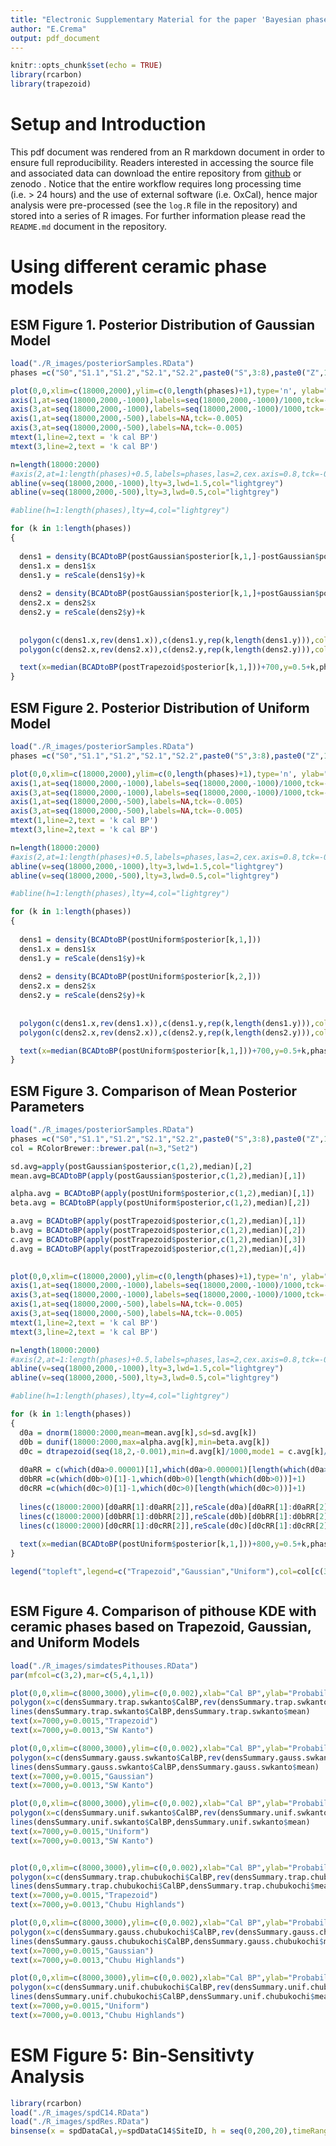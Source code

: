 ```yaml
---
title: "Electronic Supplementary Material for the paper 'Bayesian phase models, residential frequency data, and multi-proxy inferences of Jomon population dynamics'"
author: "E.Crema"
output: pdf_document
---
```


```r
knitr::opts_chunk$set(echo = TRUE)
library(rcarbon)
library(trapezoid)
```

# Setup and Introduction

This pdf document was rendered from an R markdown document in order to ensure full reproducibility. Readers interested in accessing the source file and associated data can download the entire repository from [github]() or zenodo <!-- add zenodo link-->. Notice that the entire workflow requires long processing time (i.e. > 24 hours) and the use of external software (i.e. OxCal), hence major analysis were pre-processed (see the `log.R` file in the repository) and stored into a series of R images. For further information please read the `README.md` document in the repository.

# Using different ceramic phase models

## ESM Figure 1. Posterior Distribution of Gaussian Model

```r
load("./R_images/posteriorSamples.RData")
phases =c("S0","S1.1","S1.2","S2.1","S2.2",paste0("S",3:8),paste0("Z",1:7),"C1","C234","C56","C78",paste0("C",9:14),paste0("K",1:8),paste0("B",1:6))

plot(0,0,xlim=c(18000,2000),ylim=c(0,length(phases)+1),type='n', ylab="",xlab="",axes=F)
axis(1,at=seq(18000,2000,-1000),labels=seq(18000,2000,-1000)/1000,tck=-0.01,padj=-1,cex=0.7)
axis(3,at=seq(18000,2000,-1000),labels=seq(18000,2000,-1000)/1000,tck=-0.01,padj=1,cex=0.7)
axis(1,at=seq(18000,2000,-500),labels=NA,tck=-0.005)
axis(3,at=seq(18000,2000,-500),labels=NA,tck=-0.005)
mtext(1,line=2,text = 'k cal BP')
mtext(3,line=2,text = 'k cal BP')

n=length(18000:2000)
#axis(2,at=1:length(phases)+0.5,labels=phases,las=2,cex.axis=0.8,tck=-0.01,hadj=0.55)
abline(v=seq(18000,2000,-1000),lty=3,lwd=1.5,col="lightgrey")
abline(v=seq(18000,2000,-500),lty=3,lwd=0.5,col="lightgrey")

#abline(h=1:length(phases),lty=4,col="lightgrey")

for (k in 1:length(phases))
{
  
  dens1 = density(BCADtoBP(postGaussian$posterior[k,1,]-postGaussian$posterior[k,2,]*2))
  dens1.x = dens1$x
  dens1.y = reScale(dens1$y)+k
  
  dens2 = density(BCADtoBP(postGaussian$posterior[k,1,]+postGaussian$posterior[k,2,]*2))
  dens2.x = dens2$x
  dens2.y = reScale(dens2$y)+k
  
  
  polygon(c(dens1.x,rev(dens1.x)),c(dens1.y,rep(k,length(dens1.y))),col='darkgrey',border=NA)
  polygon(c(dens2.x,rev(dens2.x)),c(dens2.y,rep(k,length(dens2.y))),col='darkgrey',border=NA)

  text(x=median(BCADtoBP(postTrapezoid$posterior[k,1,]))+700,y=0.5+k,phases[k],cex=0.8)
}

```

## ESM Figure 2. Posterior Distribution of Uniform Model

```r
load("./R_images/posteriorSamples.RData")
phases =c("S0","S1.1","S1.2","S2.1","S2.2",paste0("S",3:8),paste0("Z",1:7),"C1","C234","C56","C78",paste0("C",9:14),paste0("K",1:8),paste0("B",1:6))

plot(0,0,xlim=c(18000,2000),ylim=c(0,length(phases)+1),type='n', ylab="",xlab="",axes=F)
axis(1,at=seq(18000,2000,-1000),labels=seq(18000,2000,-1000)/1000,tck=-0.01,padj=-1,cex=0.7)
axis(3,at=seq(18000,2000,-1000),labels=seq(18000,2000,-1000)/1000,tck=-0.01,padj=1,cex=0.7)
axis(1,at=seq(18000,2000,-500),labels=NA,tck=-0.005)
axis(3,at=seq(18000,2000,-500),labels=NA,tck=-0.005)
mtext(1,line=2,text = 'k cal BP')
mtext(3,line=2,text = 'k cal BP')

n=length(18000:2000)
#axis(2,at=1:length(phases)+0.5,labels=phases,las=2,cex.axis=0.8,tck=-0.01,hadj=0.55)
abline(v=seq(18000,2000,-1000),lty=3,lwd=1.5,col="lightgrey")
abline(v=seq(18000,2000,-500),lty=3,lwd=0.5,col="lightgrey")

#abline(h=1:length(phases),lty=4,col="lightgrey")

for (k in 1:length(phases))
{
  
  dens1 = density(BCADtoBP(postUniform$posterior[k,1,]))
  dens1.x = dens1$x
  dens1.y = reScale(dens1$y)+k
  
  dens2 = density(BCADtoBP(postUniform$posterior[k,2,]))
  dens2.x = dens2$x
  dens2.y = reScale(dens2$y)+k
  
  
  polygon(c(dens1.x,rev(dens1.x)),c(dens1.y,rep(k,length(dens1.y))),col='darkgrey',border=NA)
  polygon(c(dens2.x,rev(dens2.x)),c(dens2.y,rep(k,length(dens2.y))),col='darkgrey',border=NA)

  text(x=median(BCADtoBP(postUniform$posterior[k,1,]))+700,y=0.5+k,phases[k],cex=0.8)
}

```

## ESM Figure 3. Comparison of Mean Posterior Parameters

```r
load("./R_images/posteriorSamples.RData")
phases =c("S0","S1.1","S1.2","S2.1","S2.2",paste0("S",3:8),paste0("Z",1:7),"C1","C234","C56","C78",paste0("C",9:14),paste0("K",1:8),paste0("B",1:6))
col = RColorBrewer::brewer.pal(n=3,"Set2")

sd.avg=apply(postGaussian$posterior,c(1,2),median)[,2]
mean.avg=BCADtoBP(apply(postGaussian$posterior,c(1,2),median)[,1])

alpha.avg = BCADtoBP(apply(postUniform$posterior,c(1,2),median)[,1])
beta.avg = BCADtoBP(apply(postUniform$posterior,c(1,2),median)[,2])

a.avg = BCADtoBP(apply(postTrapezoid$posterior,c(1,2),median)[,1])
b.avg = BCADtoBP(apply(postTrapezoid$posterior,c(1,2),median)[,2])
c.avg = BCADtoBP(apply(postTrapezoid$posterior,c(1,2),median)[,3])
d.avg = BCADtoBP(apply(postTrapezoid$posterior,c(1,2),median)[,4])
  

plot(0,0,xlim=c(18000,2000),ylim=c(0,length(phases)+1),type='n', ylab="",xlab="",axes=F)
axis(1,at=seq(18000,2000,-1000),labels=seq(18000,2000,-1000)/1000,tck=-0.01,padj=-1,cex=0.7)
axis(3,at=seq(18000,2000,-1000),labels=seq(18000,2000,-1000)/1000,tck=-0.01,padj=1,cex=0.7)
axis(1,at=seq(18000,2000,-500),labels=NA,tck=-0.005)
axis(3,at=seq(18000,2000,-500),labels=NA,tck=-0.005)
mtext(1,line=2,text = 'k cal BP')
mtext(3,line=2,text = 'k cal BP')

n=length(18000:2000)
#axis(2,at=1:length(phases)+0.5,labels=phases,las=2,cex.axis=0.8,tck=-0.01,hadj=0.55)
abline(v=seq(18000,2000,-1000),lty=3,lwd=1.5,col="lightgrey")
abline(v=seq(18000,2000,-500),lty=3,lwd=0.5,col="lightgrey")

#abline(h=1:length(phases),lty=4,col="lightgrey")

for (k in 1:length(phases))
{
  d0a = dnorm(18000:2000,mean=mean.avg[k],sd=sd.avg[k]) 
  d0b = dunif(18000:2000,max=alpha.avg[k],min=beta.avg[k])
  d0c = dtrapezoid(seq(18,2,-0.001),min=d.avg[k]/1000,mode1 = c.avg[k]/1000,mode2=b.avg[k]/1000,max=a.avg[k]/1000) 
  
  d0aRR = c(which(d0a>0.00001)[1],which(d0a>0.000001)[length(which(d0a>0.00001))])
  d0bRR =c(which(d0b>0)[1]-1,which(d0b>0)[length(which(d0b>0))]+1)
  d0cRR =c(which(d0c>0)[1]-1,which(d0c>0)[length(which(d0c>0))]+1)
  
  lines(c(18000:2000)[d0aRR[1]:d0aRR[2]],reScale(d0a)[d0aRR[1]:d0aRR[2]]+k,col=col[1],lwd=1)
  lines(c(18000:2000)[d0bRR[1]:d0bRR[2]],reScale(d0b)[d0bRR[1]:d0bRR[2]]+k,col=col[2],lwd=1)
  lines(c(18000:2000)[d0cRR[1]:d0cRR[2]],reScale(d0c)[d0cRR[1]:d0cRR[2]]+k,col=col[3],lwd=1)
  
  text(x=median(BCADtoBP(postUniform$posterior[k,1,]))+800,y=0.5+k,phases[k],cex=0.8)
}

legend("topleft",legend=c("Trapezoid","Gaussian","Uniform"),col=col[c(3,1,2)],lwd=2,bg='white')



```




## ESM Figure 4. Comparison of pithouse KDE with ceramic phases based on Trapezoid, Gaussian, and Uniform Models

```r
load("./R_images/simdatesPithouses.RData")
par(mfcol=c(3,2),mar=c(5,4,1,1))

plot(0,0,xlim=c(8000,3000),ylim=c(0,0.002),xlab="Cal BP",ylab="Probability Density")
polygon(x=c(densSummary.trap.swkanto$CalBP,rev(densSummary.trap.swkanto$CalBP)),y=c(densSummary.trap.swkanto$lo,rev(densSummary.trap.swkanto$hi)),col=rgb(0,0,0,0.2),border=NA)
lines(densSummary.trap.swkanto$CalBP,densSummary.trap.swkanto$mean)
text(x=7000,y=0.0015,"Trapezoid")
text(x=7000,y=0.0013,"SW Kanto")

plot(0,0,xlim=c(8000,3000),ylim=c(0,0.002),xlab="Cal BP",ylab="Probability Density")
polygon(x=c(densSummary.gauss.swkanto$CalBP,rev(densSummary.gauss.swkanto$CalBP)),y=c(densSummary.gauss.swkanto$lo,rev(densSummary.gauss.swkanto$hi)),col=rgb(0,0,0,0.2),border=NA)
lines(densSummary.gauss.swkanto$CalBP,densSummary.gauss.swkanto$mean)
text(x=7000,y=0.0015,"Gaussian")
text(x=7000,y=0.0013,"SW Kanto")

plot(0,0,xlim=c(8000,3000),ylim=c(0,0.002),xlab="Cal BP",ylab="Probability Density")
polygon(x=c(densSummary.unif.swkanto$CalBP,rev(densSummary.unif.swkanto$CalBP)),y=c(densSummary.unif.swkanto$lo,rev(densSummary.unif.swkanto$hi)),col=rgb(0,0,0,0.2),border=NA)
lines(densSummary.unif.swkanto$CalBP,densSummary.unif.swkanto$mean)
text(x=7000,y=0.0015,"Uniform")
text(x=7000,y=0.0013,"SW Kanto")


plot(0,0,xlim=c(8000,3000),ylim=c(0,0.002),xlab="Cal BP",ylab="Probability Density")
polygon(x=c(densSummary.trap.chubukochi$CalBP,rev(densSummary.trap.chubukochi$CalBP)),y=c(densSummary.trap.chubukochi$lo,rev(densSummary.trap.chubukochi$hi)),col=rgb(0,0,0,0.2),border=NA)
lines(densSummary.trap.chubukochi$CalBP,densSummary.trap.chubukochi$mean)
text(x=7000,y=0.0015,"Trapezoid")
text(x=7000,y=0.0013,"Chubu Highlands")

plot(0,0,xlim=c(8000,3000),ylim=c(0,0.002),xlab="Cal BP",ylab="Probability Density")
polygon(x=c(densSummary.gauss.chubukochi$CalBP,rev(densSummary.gauss.chubukochi$CalBP)),y=c(densSummary.gauss.chubukochi$lo,rev(densSummary.gauss.chubukochi$hi)),col=rgb(0,0,0,0.2),border=NA)
lines(densSummary.gauss.chubukochi$CalBP,densSummary.gauss.chubukochi$mean)
text(x=7000,y=0.0015,"Gaussian")
text(x=7000,y=0.0013,"Chubu Highlands")

plot(0,0,xlim=c(8000,3000),ylim=c(0,0.002),xlab="Cal BP",ylab="Probability Density")
polygon(x=c(densSummary.unif.chubukochi$CalBP,rev(densSummary.unif.chubukochi$CalBP)),y=c(densSummary.unif.chubukochi$lo,rev(densSummary.unif.chubukochi$hi)),col=rgb(0,0,0,0.2),border=NA)
lines(densSummary.unif.chubukochi$CalBP,densSummary.unif.chubukochi$mean)
text(x=7000,y=0.0015,"Uniform")
text(x=7000,y=0.0013,"Chubu Highlands")
```


# ESM Figure 5: Bin-Sensitivty Analysis

```r
library(rcarbon)
load("./R_images/spdC14.RData")
load("./R_images/spdRes.RData")
binsense(x = spdDataCal,y=spdDataC14$SiteID, h = seq(0,200,20),timeRange = c(8000,3000),verbose=FALSE,runm=100)
```
